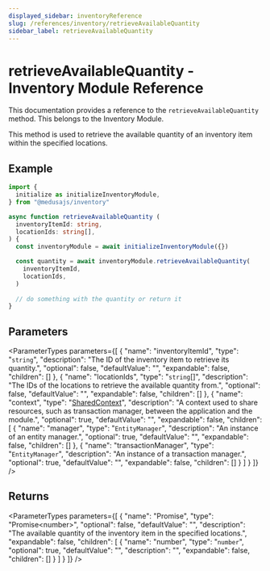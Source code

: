 ```yaml
---
displayed_sidebar: inventoryReference
slug: /references/inventory/retrieveAvailableQuantity
sidebar_label: retrieveAvailableQuantity
---
```



# retrieveAvailableQuantity - Inventory Module Reference

This documentation provides a reference to the `retrieveAvailableQuantity` method. This belongs to the Inventory Module.

This method is used to retrieve the available quantity of an inventory item within the specified locations.

## Example

```ts
import { 
  initialize as initializeInventoryModule,
} from "@medusajs/inventory"

async function retrieveAvailableQuantity (
  inventoryItemId: string,
  locationIds: string[],
) {
  const inventoryModule = await initializeInventoryModule({})

  const quantity = await inventoryModule.retrieveAvailableQuantity(
    inventoryItemId,
    locationIds,
  )
  
  // do something with the quantity or return it
}
```

## Parameters

<ParameterTypes parameters={[
  {
    "name": "inventoryItemId",
    "type": "`string`",
    "description": "The ID of the inventory item to retrieve its quantity.",
    "optional": false,
    "defaultValue": "",
    "expandable": false,
    "children": []
  },
  {
    "name": "locationIds",
    "type": "`string`[]",
    "description": "The IDs of the locations to retrieve the available quantity from.",
    "optional": false,
    "defaultValue": "",
    "expandable": false,
    "children": []
  },
  {
    "name": "context",
    "type": "[SharedContext](../../interfaces/inventory.SharedContext.mdx)",
    "description": "A context used to share resources, such as transaction manager, between the application and the module.",
    "optional": true,
    "defaultValue": "",
    "expandable": false,
    "children": [
      {
        "name": "manager",
        "type": "`EntityManager`",
        "description": "An instance of an entity manager.",
        "optional": true,
        "defaultValue": "",
        "expandable": false,
        "children": []
      },
      {
        "name": "transactionManager",
        "type": "`EntityManager`",
        "description": "An instance of a transaction manager.",
        "optional": true,
        "defaultValue": "",
        "expandable": false,
        "children": []
      }
    ]
  }
]} />

## Returns

<ParameterTypes parameters={[
  {
    "name": "Promise",
    "type": "Promise&#60;number&#62;",
    "optional": false,
    "defaultValue": "",
    "description": "The available quantity of the inventory item in the specified locations.",
    "expandable": false,
    "children": [
      {
        "name": "number",
        "type": "`number`",
        "optional": true,
        "defaultValue": "",
        "description": "",
        "expandable": false,
        "children": []
      }
    ]
  }
]} />
